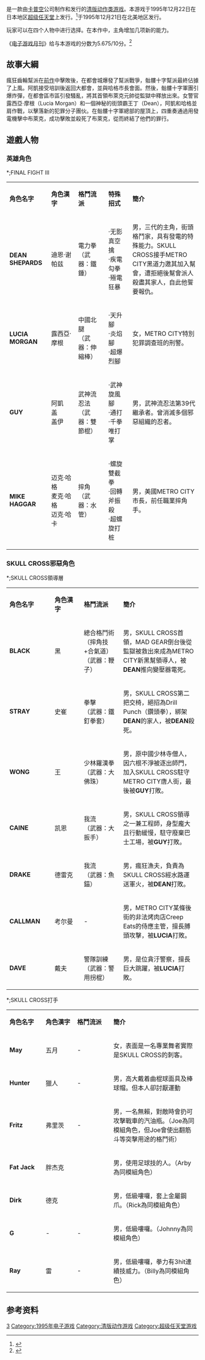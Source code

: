 {{NoteTA
| G1=Games
| 1=zh-cn:快打旋风3; zh-tw:街頭快打3; zh-hk:快打旋風3
| 2=zh-cn:快打旋风系列; zh-tw:街頭快打系列; zh-hk:快打旋風系列
| 3=zh-cn:快打旋风; zh-tw:街頭快打; zh-hk:快打旋風
}}
{{Infobox VG
| title       = 街頭快打3
| original    = 
| japanese    = ファイナルファイト3
| english     = Final Fight 3
| image       = 
| caption     = 
| genre       = [[清版動作遊戲|清版動作遊戲]]
| platforms   = [[超級任天堂|超級任天堂]]
| developer   = [[卡普空|卡普空]]
| publisher   = 卡普空
| director    = 
| producer    = 藤原得郎
| designer    = 
| writer      = 
| programmer  = 
| composer    = 北嶋克成
| artist      = 
| series      = [[街頭快打系列|街頭快打系列]]
| engine      = 
| modes       = [[單人遊戲|單人遊戲]]、[[雙人遊戲|雙人遊戲]]
| released    = {{vgr|NA|1995年12月21日|JP|1995年12月22日|EU|1996年3月13日}}
}}
{{vgname|快打旋风3|ja=ファイナルファイト タフ|en=Final Fight 3|cn=快打旋风3|hk=cn|tw=街頭快打3}}是一款由[[卡普空|卡普空]]公司制作和发行的[[清版动作类游戏|清版动作类游戏]]。本游戏于1995年12月22日在日本地区[[超级任天堂|超级任天堂]]上发行。<ref name="gamefaqs">{{cite web| url = http://www.gamefaqs.com/snes/588332-final-fight/data| title = Release information| publisher = [[GameFAQs|GameFAQs]]| date = | accessdate = 2015-10-18| archive-date = 2017-02-13| archive-url = https://web.archive.org/web/20170213012029/http://www.gamefaqs.com/snes/588332-final-fight/data| dead-url = no}}</ref>于1995年12月21日在北美地区发行。

玩家可以在四个人物中进行选择。在本作中，主角增加几项新的能力。

《[[电子游戏月刊|电子游戏月刊]]》给与本游戏的分数为5.675/10分。<ref>{{cite journal|last= |first= |title=Review Crew: Final Fight 3 |journal=[[Electronic_Gaming_Monthly|Electronic Gaming Monthly]]|issue=78|publisher=[[Ziff_Davis|Ziff Davis]]|date=January 1996|page=39}}</ref>

== 故事大綱 ==
瘋狂齒輪幫派在[[快打旋风2|前作]]中擊敗後，在都會城爆發了幫派戰爭，骷髏十字幫派最終佔據了上風。阿凱接受培訓後返回大都會，並與哈格市長會面。然後，骷髏十字軍團引爆炸彈，在都會區市區引發騷亂，將其首領布萊克元帥從監獄中釋放出來。女警官露西亞·摩根（Lucia Morgan）和一個神秘的街頭霸王丁（Dean），阿凱和哈格並肩作戰，以擊落新的犯罪分子團伙。在骷髏十字軍總部的屋頂上，四重奏通過用發電機擊中布萊克，成功擊敗並殺死了布萊克，從而終結了他們的罪行。

==遊戲人物==
=== 英雄角色 ===
*;FINAL FIGHT III
{|class="wikitable" 
|- style="background:cornflowerblue; color:white" align=center
|style="width:0.5%"|'''角色名字'''||style="width:2.5%"|'''角色漢字'''||style="width:2%"|'''格鬥流派'''||style="width:2%"|'''特殊招式'''||style="width:7%"|'''簡介'''<br/>
|-
|'''DEAN SHEPARDS'''||迪恩·谢帕兹||電力拳<br/>（武器：鐵錘）||‧无影真空擒 <br/>‧疾電勾拳<br/>‧殛電狂暴||男，三代的主角，街頭格鬥家，具有發電的特殊能力。SKULL CROSS接手METRO CITY黑道力邀其加入幫會，遭拒絕後幫會派人殺盡其家人，自此他誓要報仇。
|-
|'''LUCIA MORGAN'''||露西亞·摩根||中國北腿<br/>（武器：伸縮棒）||‧天升腳<br/>‧炎焰腳<br/>‧超爆烈腳||女，METRO CITY特別犯罪調查班的刑警。
|-
|'''GUY'''||阿凱<br/>盖<br/>盖伊||武神流忍法<br/>（武器：雙節棍）||‧武神旋風腳<br/>‧通打<br/>‧千拳唯打掌||男，武神流忍法第39代繼承者。曾消滅多個邪惡組織的忍者。
|-
|'''MIKE HAGGAR'''||迈克·哈格<br/>麦克·哈格<br/>迈克·哈卡||摔角<br/>（武器：水管）||‧螺旋雙截拳<br/>‧回轉斧振殺<br/>‧超螺旋打桩||男，美國METRO CITY市長，前任職業摔角手。
|}

=== SKULL CROSS邪惡角色 ===
*;SKULL CROSS領導層
{|class="wikitable" 
|- style="background:cornflowerblue; color:white" align=center
|style="width:1%"|'''角色名字'''||style="width:2%"|'''角色漢字'''||style="width:2.5%"|'''格鬥流派'''||style="width:6%"|'''簡介'''<br/>
|-
|'''BLACK'''||黑||總合格鬥術（摔角技+合氣道）<br/>（武器：鞭子）||男，SKULL CROSS首領，MAD GEAR倒台後從監獄被救出來成為METRO CITY新黑幫領導人，被'''DEAN'''推向變壓器電死。
|-
|'''STRAY'''||史崔||拳擊 <br/>（武器：鐵釘拳套）||男，SKULL CROSS第二把交椅，絕招為Drill Punch（鑽頭拳），綁架'''DEAN'''的家人，被'''DEAN'''殺死。
|-
|'''WONG'''||王||少林羅漢拳 <br/>（武器：大佛珠）||男，原中國少林寺僧人，因六根不淨被逐出師門，加入SKULL CROSS駐守METRO CITY唐人街，最後被'''GUY'''打敗。
|-
|'''CAINE'''||凯恩||我流 <br/>（武器：大扳手）||男，SKULL CROSS領導之一兼工程師，身型龐大且行動緩慢，駐守廢棄巴士工場，被'''GUY'''打敗。
|-
|'''DRAKE'''||德雷克||我流 <br/>（武器：魚錨）||男，瘋狂漁夫，負責為SKULL CROSS經水路運送軍火，被'''DEAN'''打敗。
|-
|'''CALLMAN'''||考尔曼|| - ||男，METRO CITY某條後街的非法烤肉店Creep Eats的侍應主管，擅長膊頭攻擊，被'''LUCIA'''打敗。
|-
|'''DAVE'''||戴夫||警隊訓練<br/>（武器：警用拐棍）||男，是位貪汙警察，擅長巨大跳躍，被'''LUCIA'''打敗。
|}

*;SKULL CROSS打手
{|class="wikitable" 
|- style="background:cornflowerblue; color:white" align=center
|style="width:1%"|'''角色名字'''||style="width:2%"|'''角色漢字'''||style="width:2.5%"|'''格鬥流派'''||style="width:6%"|'''簡介'''<br/>
|-
|'''May'''||五月||-||女，表面是一名專業舞者實際是SKULL CROSS的刺客。
|-
|'''Hunter'''||獵人||-||男，高大戴着曲棍球面具及棒球帽。但本人卻討厭運動
|-
|'''Fritz'''||弗里茨||-||男，一名無賴，對敵時會扔可攻擊戰車的汽油瓶。（Joe為同模組角色，但Joe會使出翻筋斗等突擊用途的格鬥術）
|-
|'''Fat Jack'''||胖杰克||||男，使用足球技的人。（Arby為同模組角色）
|-
|'''Dirk'''||德克||||男，低級嘍囉，套上金屬鋼爪。（Rick為同模組角色）
|-
|'''G'''||-||-||男，低級嘍囉。（Johnny為同模組角色）
|-
|'''Ray'''||雷||-||男，低級嘍囉，拳力有3hit連續技威力。（Billy為同模組角色）
|}

== 参考资料 ==
{{Reflist}}

{{街頭快打系列}}

{{DEFAULTSORT:Final Fight 3}}
[[Category:街頭快打系列|3]]
[[Category:1995年电子游戏|Category:1995年电子游戏]]
[[Category:清版动作游戏|Category:清版动作游戏]]
[[Category:超级任天堂游戏|Category:超级任天堂游戏]]